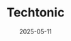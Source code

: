 ---
title: "Techtonic"
date: "2025-05-11"
description: "This blog application was inspired by the Prismic Blog and developed primarily to learn Next.js while creating a practical and functional project. I populated it with mock data to showcase its features."
image: "/projects/techtonic/cover.png"
github: "https://github.com/Chixide1/techtonic"
live: "https://techtonic.ckdoestech.com/"
tags:
  - "Next.js"
  - "Javascript"
  - "Typescript"
  - "Pocketbase"
  - "React"
  - "PayloadCMS"
---